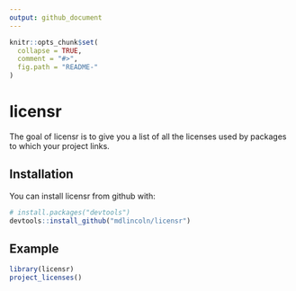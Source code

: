 ```yaml
---
output: github_document
---
```


<!-- README.md is generated from README.Rmd. Please edit that file -->

```r
knitr::opts_chunk$set(
  collapse = TRUE,
  comment = "#>",
  fig.path = "README-"
)
```

# licensr

The goal of licensr is to give you a list of all the licenses used by packages to which your project links.

## Installation

You can install licensr from github with:

```r
# install.packages("devtools")
devtools::install_github("mdlincoln/licensr")
```

## Example

```r
library(licensr)
project_licenses()
```
